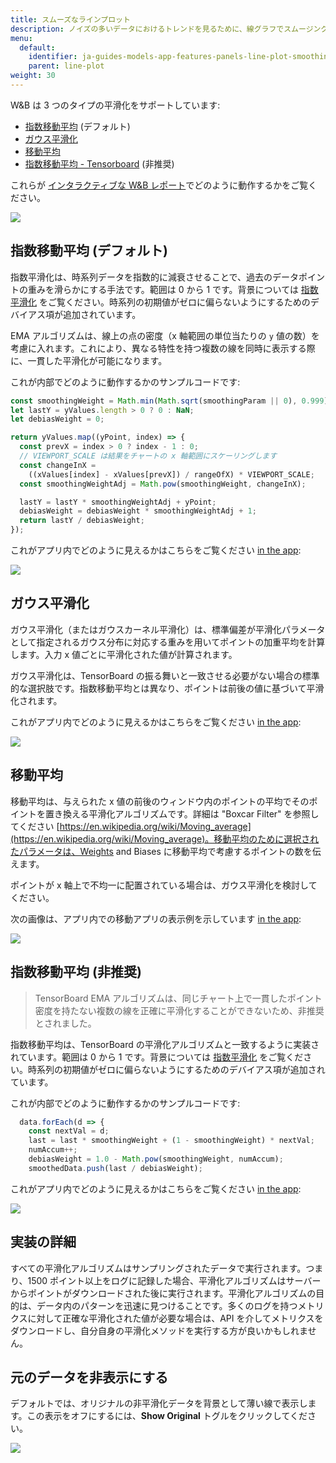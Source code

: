---
title: スムーズなラインプロット
description: ノイズの多いデータにおけるトレンドを見るために、線グラフでスムージングを使用します。
menu:
  default:
    identifier: ja-guides-models-app-features-panels-line-plot-smoothing
    parent: line-plot
weight: 30
---

W&B は 3 つのタイプの平滑化をサポートしています:

- [指数移動平均](/ja/smoothing.md#exponential-moving-average-default) (デフォルト)
- [ガウス平滑化](/ja/smoothing.md#gaussian-smoothing)
- [移動平均](/ja/smoothing.md#running-average)
- [指数移動平均 - Tensorboard](/ja/smoothing.md#exponential-moving-average-deprecated) (非推奨)

これらが [インタラクティブな W&B レポート](https://wandb.ai/carey/smoothing-example/reports/W-B-Smoothing-Features--Vmlldzo1MzY3OTc)でどのように動作するかをご覧ください。

<Frame>
    <img src="/images/app_ui/beamer_smoothing.gif"  />
</Frame>

## 指数移動平均 (デフォルト)

指数平滑化は、時系列データを指数的に減衰させることで、過去のデータポイントの重みを滑らかにする手法です。範囲は 0 から 1 です。背景については [指数平滑化](https://www.wikiwand.com/en/Exponential_smoothing) をご覧ください。時系列の初期値がゼロに偏らないようにするためのデバイアス項が追加されています。

EMA アルゴリズムは、線上の点の密度（x 軸範囲の単位当たりの `y` 値の数）を考慮に入れます。これにより、異なる特性を持つ複数の線を同時に表示する際に、一貫した平滑化が可能になります。

これが内部でどのように動作するかのサンプルコードです:

```javascript
const smoothingWeight = Math.min(Math.sqrt(smoothingParam || 0), 0.999);
let lastY = yValues.length > 0 ? 0 : NaN;
let debiasWeight = 0;

return yValues.map((yPoint, index) => {
  const prevX = index > 0 ? index - 1 : 0;
  // VIEWPORT_SCALE は結果をチャートの x 軸範囲にスケーリングします
  const changeInX =
    ((xValues[index] - xValues[prevX]) / rangeOfX) * VIEWPORT_SCALE;
  const smoothingWeightAdj = Math.pow(smoothingWeight, changeInX);

  lastY = lastY * smoothingWeightAdj + yPoint;
  debiasWeight = debiasWeight * smoothingWeightAdj + 1;
  return lastY / debiasWeight;
});
```

これがアプリ内でどのように見えるかはこちらをご覧ください [in the app](https://wandb.ai/carey/smoothing-example/reports/W-B-Smoothing-Features--Vmlldzo1MzY3OTc):

<Frame>
    <img src="/images/app_ui/weighted_exponential_moving_average.png"  />
</Frame>

## ガウス平滑化

ガウス平滑化（またはガウスカーネル平滑化）は、標準偏差が平滑化パラメータとして指定されるガウス分布に対応する重みを用いてポイントの加重平均を計算します。入力 x 値ごとに平滑化された値が計算されます。

ガウス平滑化は、TensorBoard の振る舞いと一致させる必要がない場合の標準的な選択肢です。指数移動平均とは異なり、ポイントは前後の値に基づいて平滑化されます。

これがアプリ内でどのように見えるかはこちらをご覧ください [in the app](https://wandb.ai/carey/smoothing-example/reports/W-B-Smoothing-Features--Vmlldzo1MzY3OTc#3.-gaussian-smoothing):

<Frame>
    <img src="/images/app_ui/gaussian_smoothing.png"  />
</Frame>

## 移動平均

移動平均は、与えられた x 値の前後のウィンドウ内のポイントの平均でそのポイントを置き換える平滑化アルゴリズムです。詳細は "Boxcar Filter" を参照してください [https://en.wikipedia.org/wiki/Moving_average](https://en.wikipedia.org/wiki/Moving_average)。移動平均のために選択されたパラメータは、Weights and Biases に移動平均で考慮するポイントの数を伝えます。

ポイントが x 軸上で不均一に配置されている場合は、ガウス平滑化を検討してください。

次の画像は、アプリ内での移動アプリの表示例を示しています [in the app](https://wandb.ai/carey/smoothing-example/reports/W-B-Smoothing-Features--Vmlldzo1MzY3OTc#4.-running-average):

<Frame>
    <img src="/images/app_ui/running_average.png"  />
</Frame>

## 指数移動平均 (非推奨)

> TensorBoard EMA アルゴリズムは、同じチャート上で一貫したポイント密度を持たない複数の線を正確に平滑化することができないため、非推奨とされました。

指数移動平均は、TensorBoard の平滑化アルゴリズムと一致するように実装されています。範囲は 0 から 1 です。背景については [指数平滑化](https://www.wikiwand.com/en/Exponential_smoothing) をご覧ください。時系列の初期値がゼロに偏らないようにするためのデバイアス項が追加されています。

これが内部でどのように動作するかのサンプルコードです:

```javascript
  data.forEach(d => {
    const nextVal = d;
    last = last * smoothingWeight + (1 - smoothingWeight) * nextVal;
    numAccum++;
    debiasWeight = 1.0 - Math.pow(smoothingWeight, numAccum);
    smoothedData.push(last / debiasWeight);
```

これがアプリ内でどのように見えるかはこちらをご覧ください [in the app](https://wandb.ai/carey/smoothing-example/reports/W-B-Smoothing-Features--Vmlldzo1MzY3OTc):

<Frame>
    <img src="/images/app_ui/exponential_moving_average.png"  />
</Frame>

## 実装の詳細

すべての平滑化アルゴリズムはサンプリングされたデータで実行されます。つまり、1500 ポイント以上をログに記録した場合、平滑化アルゴリズムはサーバーからポイントがダウンロードされた後に実行されます。平滑化アルゴリズムの目的は、データ内のパターンを迅速に見つけることです。多くのログを持つメトリクスに対して正確な平滑化された値が必要な場合は、API を介してメトリクスをダウンロードし、自分自身の平滑化メソッドを実行する方が良いかもしれません。

## 元のデータを非表示にする

デフォルトでは、オリジナルの非平滑化データを背景として薄い線で表示します。この表示をオフにするには、**Show Original** トグルをクリックしてください。

<Frame>
    <img src="/images/app_ui/demo_wandb_smoothing_turn_on_and_off_original_data.gif"  />
</Frame>